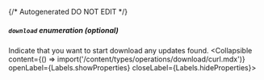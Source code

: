 {/* Autogenerated DO NOT EDIT  */}

##### `download` _enumeration (optional)_
Indicate that you want to start download any updates found.
<Collapsible content={() => import('/content/types/operations/download/curl.mdx')} openLabel={Labels.showProperties} closeLabel={Labels.hideProperties}>
</Collapsible>


